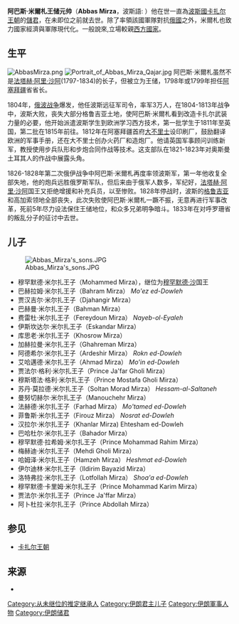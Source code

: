 {{Infobox royalty
|name= 阿巴斯·米爾札王储<br>''Na'eb-es-Saltaneh''<br>شاهزاده عباس ميرزا  <br>نايب‏السلطنه
|image = Abbas Mirza (Hermitage).jpeg
|caption = Prince Abbas Mirza, 1821
|birth_date  = {{Birth date|1789|8|20|df=y}}
|birth_place = [[马赞德兰省|马赞德兰省]][[阿莫勒|阿莫勒]]
|death_date= {{Death date and age|1833|10|25|1789|8|20|df=y}}
|death_place = [[伊朗|伊朗]][[马什哈德|马什哈德]]
|succession=伊朗王储
|reign=1797-1833
|predecessor=
|successor=[[穆罕默德沙·卡扎爾|穆罕默德·沙阿]]
|father=[[法塔赫·阿里沙|法塔赫·阿里沙]] 
|mother=Asiyeh
|spouse=
| issue =
| house = [[卡扎尔王朝|卡札尔]]
| house-type = 封建王朝
| place of burial =[[马什哈德|马什哈德]]
}}
'''阿巴斯·米爾札王储元帅'''（'''Abbas Mirza'''，波斯語: {{bd|1789年|8月20日|1833年|10月25日|}}）他在世一直為[[波斯國|波斯國]][[卡扎尔王朝|卡扎尔王朝]]的[[儲君|儲君]]，在未即位之前就去世。除了率領該國軍隊對抗[[俄國|俄國]]之外，米爾札也致力國家經濟與軍隊現代化。一般說來,立場較親[[西方國家|西方國家]]。

==生平==
[[File:AbbasMirza.png|thumb]]
[[File:Portrait_of_Abbas_Mirza_Qajar.jpg|thumb]]
阿巴斯·米爾札虽然不是[[法塔赫·阿里沙|法塔赫·阿里·沙阿]](1797-1834)的长子，但被立为王储，1798年或1799年担任[[阿塞拜疆|阿塞拜疆]]省省长。

1804年，[[俄罗斯-波斯战争_(1804－1813年)|俄波战争]]爆发，他任波斯远征军司令，率军3万人，在1804-1813年战争中，波斯大败，丧失大部分格鲁吉亚土地，使阿巴斯·米爾札看到改造卡扎尔武装力量的必要，他开始派遣波斯学生到欧洲学习西方技术，第一批学生于1811年至英国，第二批在1815年前往。1812年在阿塞拜疆首府[[大不里士|大不里士]]设印刷厂，鼓励翻译欧洲的军事手册，还在大不里士创办火药厂和造炮厂。他请英国军事顾问训练新军，教授使用步兵队形和步炮合同作战等技术。这支部队在1821-1823年对奥斯曼土耳其人的作战中展露头角。

1826-1828年第二次俄伊战争中阿巴斯·米爾札再度率领波斯军，第一年他收复全部失地，他的炮兵远胜俄罗斯军队，但后来由于俄军人数多，军纪好，[[法塔赫·阿里沙|法塔赫·阿里·沙阿]]国王又拒绝增援和补充兵员，以至惨败。1828年停战时，波斯的[[格鲁吉亚|格鲁吉亚]]和高加索领地全部丧失，此次失败使阿巴斯·米爾札一蹶不振，无意再进行军事改革，死前5年尽力设法保住王储地位，和众多兄弟明争暗斗。1833年在对呼罗珊省的叛乱分子的征讨中去世。

==儿子==
[[File:Abbas_Mirza's_sons.JPG|thumb]]
* 穆罕默德·米尔扎王子（Mohammed Mirza），继位为[[穆罕默德沙·卡扎爾|穆罕默德·沙]]国王
* 巴赫拉姆·米尔扎王子（Bahram Mirza） ''Mo'ez ed-Dowleh''
* 贾汉吉尔·米尔扎王子（Djahangir Mirza）
* 巴赫曼·米尔扎王子（Bahman Mirza）
* 费雷杜·米尔扎王子（Fereydoun Mirza） ''Nayeb-ol-Eyaleh''
* 伊斯坎达尔·米尔扎王子（Eskandar Mirza）
* 库思老·米尔扎王子（Khosrow Mirza）
* 加赫拉曼·米尔扎王子（Ghahreman Mirza）
* 阿德希尔·米尔扎王子（Ardeshir Mirza） ''Rokn ed-Dowleh''
* 艾哈邁德·米尔扎王子（Ahmad Mirza） ''Mo'in ed-Dowleh''
* 贾法尔·格利·米尔扎王子（Prince Ja'far Gholi Mirza）
* 穆斯塔法·格利·米尔扎王子（Prince Mostafa Gholi Mirza）
* 苏丹·莫拉德·米尔扎王子（Soltan Morad Mirza） ''Hessam-al-Saltaneh''
* 曼努切赫尔·米尔扎王子（Manouchehr Mirza）
* 法赫德·米尔扎王子（Farhad Mirza） ''Mo'tamed ed-Dowleh''
* 菲鲁斯·米尔扎王子（Firouz Mirza） ''Nosrat ed-Dowleh''
* 汉拉尔·米尔扎王子（Khanlar Mirza) Ehtesham ed-Dowleh
* 巴哈杜尔·米尔扎王子（Bahador Mirza）
* 穆罕默德·拉希姆·米尔扎王子（Prince Mohammad Rahim Mirza）
* 梅赫迪·米尔扎王子（Mehdi Gholi Mirza）
* 哈姆泽·米尔扎王子（Hamzeh Mirza） ''Heshmat ed-Dowleh''
* 伊尔迪林·米尔扎王子（Ildirim Bayazid Mirza）
* 洛特弗拉·米尔扎王子（Lotfollah Mirza） ''Shoa'a ed-Dowleh''
* 穆罕默德·卡里姆·米尔扎王子（Prince Mohammad Karim Mirza）
* 贾法尔·米尔扎王子（Prince Ja'ffar Mirza）
* 阿卜杜拉·米尔扎王子（Prince Abdollah Mirza）

== 参见 ==
*[[卡扎尔王朝|卡扎尔王朝]]

== 来源 ==
{{reflist}}

*{{1911|wstitle=Abbas Mirza}}

{{Authority control}}

[[Category:从未继位的推定继承人|Category:从未继位的推定继承人]]
[[Category:伊朗君主儿子|Category:伊朗君主儿子]]
[[Category:伊朗軍事人物|Category:伊朗軍事人物]]
[[Category:伊朗储君|Category:伊朗储君]]